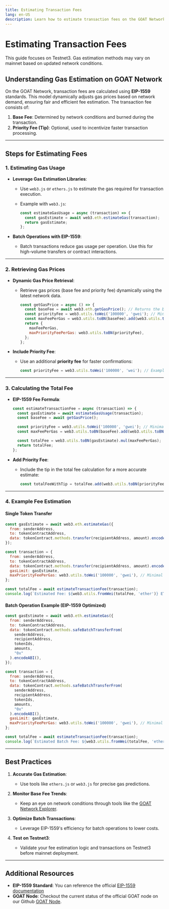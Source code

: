 ```yaml
---
title: Estimating Transaction Fees
lang: en-US
description: Learn how to estimate transaction fees on the GOAT Network using EIP-1559 standards.
---
```



# Estimating Transaction Fees

<Callout type="warning">
  This guide focuses on Testnet3. Gas estimation methods may vary on mainnet based on updated network conditions.
</Callout>

## Understanding Gas Estimation on GOAT Network

On the GOAT Network, transaction fees are calculated using **EIP-1559** standards. This model dynamically adjusts gas prices based on network demand, ensuring fair and efficient fee estimation. The transaction fee consists of:

1. **Base Fee**: Determined by network conditions and burned during the transaction.
2. **Priority Fee (Tip)**: Optional, used to incentivize faster transaction processing.

---

## Steps for Estimating Fees

### 1. Estimating Gas Usage

- **Leverage Gas Estimation Libraries**:
  - Use `web3.js` or `ethers.js` to estimate the gas required for transaction execution.
  - Example with `web3.js`:

    ```javascript
    const estimateGasUsage = async (transaction) => {
      const gasEstimate = await web3.eth.estimateGas(transaction);
      return gasEstimate;
    };
    ```

- **Batch Operations with EIP-1559**:
  - Batch transactions reduce gas usage per operation. Use this for high-volume transfers or contract interactions.

---

### 2. Retrieving Gas Prices

- **Dynamic Gas Price Retrieval**:
  - Retrieve gas prices (base fee and priority fee) dynamically using the latest network data.

    ```javascript
    const getGasPrice = async () => {
      const baseFee = await web3.eth.getGasPrice(); // Returns the base fee in Gwei
      const priorityFee = web3.utils.toWei('100000', 'gwei'); // Minimal priority fee: 100,000 Gwei
      const maxFeePerGas = web3.utils.toBN(baseFee).add(web3.utils.toBN(priorityFee));
      return {
        maxFeePerGas,
        maxPriorityFeePerGas: web3.utils.toBN(priorityFee),
      };
    };
    ```

- **Include Priority Fee**:
  - Use an additional **priority fee** for faster confirmations:

    ```javascript
    const priorityFee = web3.utils.toWei('100000', 'wei'); // Example: 100000 wei tip
    ```

---

### 3. Calculating the Total Fee

- **EIP-1559 Fee Formula**:

    ```javascript
    const estimateTransactionFee = async (transaction) => {
      const gasEstimate = await estimateGasUsage(transaction);
      const baseFee = await getGasPrice();

      const priorityFee = web3.utils.toWei('100000', 'gwei'); // Minimal priority fee: 100,000 Gwei
      const maxFeePerGas = web3.utils.toBN(baseFee).add(web3.utils.toBN(priorityFee));

      const totalFee = web3.utils.toBN(gasEstimate).mul(maxFeePerGas);
      return totalFee;
    };
    ```

- **Add Priority Fee**:
  - Include the tip in the total fee calculation for a more accurate estimate:

    ```javascript
    const totalFeeWithTip = totalFee.add(web3.utils.toBN(priorityFee));
    ```

---

### 4. Example Fee Estimation

#### Single Token Transfer

```javascript
const gasEstimate = await web3.eth.estimateGas({
  from: senderAddress,
  to: tokenContractAddress,
  data: tokenContract.methods.transfer(recipientAddress, amount).encodeABI(),
});

const transaction = {
  from: senderAddress,
  to: tokenContractAddress,
  data: tokenContract.methods.transfer(recipientAddress, amount).encodeABI(),
  gasLimit: gasEstimate,
  maxPriorityFeePerGas: web3.utils.toWei('100000', 'gwei'), // Minimal priority fee
};

const totalFee = await estimateTransactionFee(transaction);
console.log(`Estimated Fee: ${web3.utils.fromWei(totalFee, 'ether')} ETH`);
```

#### Batch Operation Example (EIP-1559 Optimized)

```javascript
const gasEstimate = await web3.eth.estimateGas({
  from: senderAddress,
  to: tokenContractAddress,
  data: tokenContract.methods.safeBatchTransferFrom(
    senderAddress,
    recipientAddress,
    tokenIds,
    amounts,
    "0x"
  ).encodeABI(),
});

const transaction = {
  from: senderAddress,
  to: tokenContractAddress,
  data: tokenContract.methods.safeBatchTransferFrom(
    senderAddress,
    recipientAddress,
    tokenIds,
    amounts,
    "0x"
  ).encodeABI(),
  gasLimit: gasEstimate,
  maxPriorityFeePerGas: web3.utils.toWei('100000', 'gwei'), // Minimal priority fee
};

const totalFee = await estimateTransactionFee(transaction);
console.log(`Estimated Batch Fee: ${web3.utils.fromWei(totalFee, 'ether')} ETH`);
```

---

## Best Practices

1. **Accurate Gas Estimation**:
   - Use tools like `ethers.js` or `web3.js` for precise gas predictions.

2. **Monitor Base Fee Trends**:
   - Keep an eye on network conditions through tools like the [GOAT Network Explorer](https://explorer.testnet3.goat.network).

3. **Optimize Batch Transactions**:
   - Leverage EIP-1559's efficiency for batch operations to lower costs.

4. **Test on Testnet3**:
   - Validate your fee estimation logic and transactions on Testnet3 before mainnet deployment.

---

## Additional Resources

- **EIP-1559 Standard**: You can reference the official [EIP-1559 documentation](https://github.com/ethereum/EIPs/blob/master/EIPS/eip-1559.md)
- **GOAT Node**: Checkout the current status of the official GOAT node on our Github  [GOAT Node](https://github.com/GOATNetwork/goat-geth).
